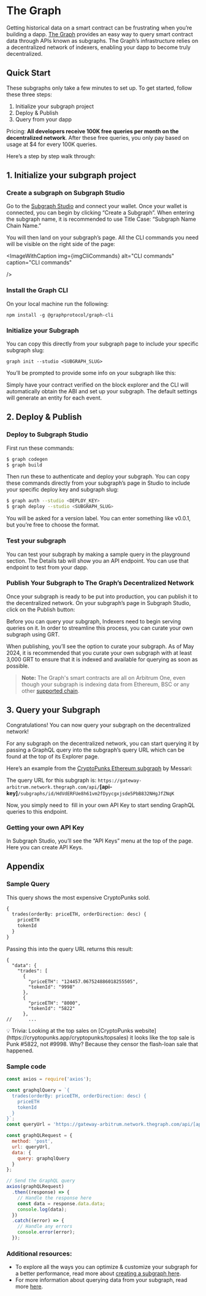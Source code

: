

# The Graph

Getting historical data on a smart contract can be frustrating when you’re
building a dapp. [The Graph](https://thegraph.com/) provides an easy way to
query smart contract data through APIs known as subgraphs. The Graph’s
infrastructure relies on a decentralized network of indexers, enabling your dapp
to become truly decentralized.

## Quick Start

These subgraphs only take a few minutes to set up. To get started, follow these
three steps:

1. Initialize your subgraph project
2. Deploy & Publish
3. Query from your dapp

Pricing: **All developers receive 100K free queries per month on the
decentralized network**. After these free queries, you only pay based on usage
at $4 for every 100K queries.

Here’s a step by step walk through:

## 1. Initialize your subgraph project

### Create a subgraph on Subgraph Studio⁠

Go to the [Subgraph Studio](https://thegraph.com/studio/) and connect your
wallet. Once your wallet is connected, you can begin by clicking “Create a
Subgraph”. When entering the subgraph name, it is recommended to use Title Case:
“Subgraph Name Chain Name.”

<ImageWithCaption img={imgCreateSubgraph} alt="Create a Subgraph" caption="Create a Subgraph" />

You will then land on your subgraph’s page. All the CLI commands you need will
be visible on the right side of the page:

<ImageWithCaption
  img={imgCliCommands}
  alt="CLI commands"
  caption="CLI commands"

/>

### Install the Graph CLI⁠

On your local machine run the following:

```
npm install -g @graphprotocol/graph-cli
```

### Initialize your Subgraph⁠

You can copy this directly from your subgraph page to include your specific
subgraph slug:

```
graph init --studio <SUBGRAPH_SLUG>
```

You’ll be prompted to provide some info on your subgraph like this:

<ImageWithCaption img={imgCliSample} alt="CLI sample" caption="CLI" />

Simply have your contract verified on the block explorer and the CLI will
automatically obtain the ABI and set up your subgraph. The default settings will
generate an entity for each event.

## 2. Deploy & Publish

### Deploy to Subgraph Studio⁠

First run these commands:

```bash
$ graph codegen
$ graph build
```

Then run these to authenticate and deploy your subgraph. You can copy these
commands directly from your subgraph’s page in Studio to include your specific
deploy key and subgraph slug:

```bash
$ graph auth --studio <DEPLOY_KEY>
$ graph deploy --studio <SUBGRAPH_SLUG>
```

You will be asked for a version label. You can enter something like v0.0.1, but
you’re free to choose the format.

### Test your subgraph⁠

You can test your subgraph by making a sample query in the playground section.
The Details tab will show you an API endpoint. You can use that endpoint to test
from your dapp.

<ImageWithCaption img={imgPlayground} alt="Playground" caption="Run your graphql query in Studio" />

### Publish Your Subgraph to The Graph’s Decentralized Network

Once your subgraph is ready to be put into production, you can publish it to the
decentralized network. On your subgraph’s page in Subgraph Studio, click on the
Publish button:

<ImageWithCaption img={imgPublishButton} alt="Publish button" caption="Click Publish" />

Before you can query your subgraph, Indexers need to begin serving queries on
it. In order to streamline this process, you can curate your own subgraph using
GRT.

When publishing, you’ll see the option to curate your subgraph. As of May 2024,
it is recommended that you curate your own subgraph with at least 3,000 GRT to
ensure that it is indexed and available for querying as soon as possible.

<ImageWithCaption img={imgPublishScreen} alt="Publish screen" caption="Publish Screen" />

> **Note:** The Graph's smart contracts are all on Arbitrum One, even though
> your subgraph is indexing data from Ethereum, BSC or any other
> [supported chain](https://thegraph.com/docs/en/developing/supported-networks/).

## 3. Query your Subgraph

Congratulations! You can now query your subgraph on the decentralized network!

For any subgraph on the decentralized network, you can start querying it by
passing a GraphQL query into the subgraph’s query URL which can be found at the
top of its Explorer page.

Here’s an example from the
[CryptoPunks Ethereum subgraph](https://thegraph.com/explorer/subgraphs/HdVdERFUe8h61vm2fDyycHgxjsde5PbB832NHgJfZNqK)
by Messari:

<ImageWithCaption img={imgQueryUrl} alt="Query URL" caption="Query URL" />

The query URL for this subgraph is:
`https://gateway-arbitrum.network.thegraph.com/api/`**[api-key]**`/subgraphs/id/HdVdERFUe8h61vm2fDyycgxjsde5PbB832NHgJfZNqK`

Now, you simply need to  fill in your own API Key to start sending GraphQL
queries to this endpoint.

### Getting your own API Key

<ImageWithCaption img={imgApiKeys} alt="API keys" caption="API keys" />

In Subgraph Studio, you’ll see the “API Keys” menu at the top of the page. Here
you can create API Keys.

## Appendix

### Sample Query

This query shows the most expensive CryptoPunks sold.

```graphql
{
  trades(orderBy: priceETH, orderDirection: desc) {
    priceETH
    tokenId
  }
}
```

Passing this into the query URL returns this result:

```
{
  "data": {
    "trades": [
      {
        "priceETH": "124457.067524886018255505",
        "tokenId": "9998"
      },
      {
        "priceETH": "8000",
        "tokenId": "5822"
      },
//      ...
```

<aside>
💡 Trivia: Looking at the top sales on [CryptoPunks website](https://cryptopunks.app/cryptopunks/topsales) it looks like the top sale is Punk #5822, not #9998. Why? Because they censor the flash-loan sale that happened.

</aside>

### Sample code

```jsx
const axios = require('axios');

const graphqlQuery = `{
  trades(orderBy: priceETH, orderDirection: desc) {
    priceETH
    tokenId
  }
}`;
const queryUrl = 'https://gateway-arbitrum.network.thegraph.com/api/[api-key]/subgraphs/id/HdVdERFUe8h61vm2fDyycHgxjsde5PbB832NHgJfZNqK';

const graphQLRequest = {
  method: 'post',
  url: queryUrl,
  data: {
    query: graphqlQuery
  }
};

// Send the GraphQL query
axios(graphQLRequest)
  .then((response) => {
    // Handle the response here
    const data = response.data.data;
    console.log(data);
  })
  .catch((error) => {
    // Handle any errors
    console.error(error);
  });
```

### Additional resources:

- To explore all the ways you can optimize & customize your subgraph for a
  better performance, read more about
  [creating a subgraph here](https://thegraph.com/docs/en/developing/creating-a-subgraph/).
- For more information about querying data from your subgraph, read more
  [here](https://thegraph.com/docs/en/querying/querying-the-graph/).
